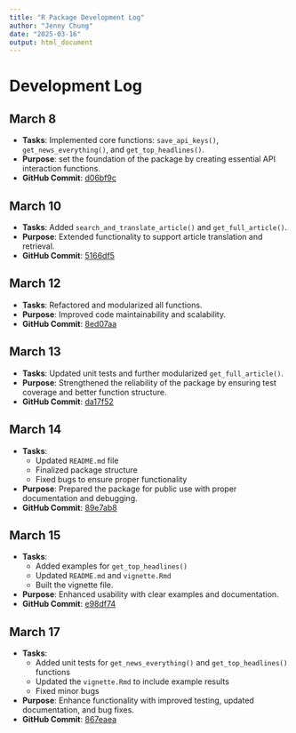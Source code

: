```yaml
---
title: "R Package Development Log"
author: "Jenny Chung"
date: "2025-03-16"
output: html_document
---
```


# Development Log

## March 8  
- **Tasks**: Implemented core functions: `save_api_keys()`, `get_news_everything()`, and `get_top_headlines()`.  
- **Purpose**: set the foundation of the package by creating essential API interaction functions.  
- **GitHub Commit**: [d06bf9c](https://github.com/ajayatil/elmiguelon/commit/d06bf9ca14858e89f4f24774c41045aeca817dcf)  

## March 10  
- **Tasks**: Added `search_and_translate_article()` and `get_full_article()`.  
- **Purpose**: Extended functionality to support article translation and retrieval.  
- **GitHub Commit**: [5166df5](https://github.com/ajayatil/elmiguelon/commit/5166df5d794673fdc7665db132ff8ec5db6e6f79)  

## March 12  
- **Tasks**: Refactored and modularized all functions.  
- **Purpose**: Improved code maintainability and scalability.  
- **GitHub Commit**: [8ed07aa](https://github.com/ajayatil/elmiguelon/commit/8ed07aae72488263f4ecebced55fcfa44104714c)  

## March 13  
- **Tasks**: Updated unit tests and further modularized `get_full_article()`.  
- **Purpose**: Strengthened the reliability of the package by ensuring test coverage and better function structure.  
- **GitHub Commit**: [da17f52](https://github.com/ajayatil/elmiguelon/commit/da17f52b5c772d5bc21d0d4d2abdd496e36ecd34)  

## March 14  
- **Tasks**: 
  - Updated `README.md` file
  - Finalized package structure 
  - Fixed bugs to ensure proper functionality
- **Purpose**: Prepared the package for public use with proper documentation and debugging.  
- **GitHub Commit**: [89e7ab8](https://github.com/ajayatil/elmiguelon/commit/89e7ab8189bc0ca1e7050759efc2f16d36a8f6d0)  

## March 15  
- **Tasks**: 
  - Added examples for `get_top_headlines()`
  - Updated `README.md` and `vignette.Rmd` 
  - Built the vignette file.  
- **Purpose**: Enhanced usability with clear examples and documentation.  
- **GitHub Commit**: [e98df74](https://github.com/ajayatil/elmiguelon/commit/e98df744bdc4d892c21685d95bdc124e917d779c)

## March 17 
- **Tasks**: 
  - Added unit tests for `get_news_everything()` and `get_top_headlines()` functions
  - Updated the `vignette.Rmd` to include example results
  - Fixed minor bugs
- **Purpose**: Enhance functionality with improved testing, updated documentation, and bug fixes.  
- **GitHub Commit**: [867eaea](https://github.com/ajayatil/elmiguelon/commit/867eaea9417e1e9bfc4bf06c478cd0e2850f5771) 
